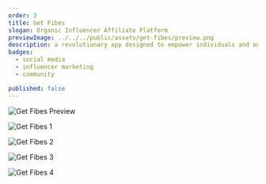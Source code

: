 ```yaml
---
order: 3
title: Get Fibes
slogan: Organic Influencer Affiliate Platform
previewImage: ../../../public/assets/get-fibes/preview.png
description: a revolutionary app designed to empower individuals and onboard them as influencers for a community group discount loyalty program. This innovative platform provides a seamless onboarding experience, guiding users through the process of becoming influential members within their community. With this app, aspiring influencers can easily create their profiles, showcasing their unique interests and talents. They gain access to a vast network of community groups and a loyalty program that offers exclusive discounts on a wide range of products and services.
badges:
  - social media
  - influencer marketing
  - community

published: false
---
```


![Get Fibes Preview](/assets/get-fibes/preview.png)

![Get Fibes 1](/assets/get-fibes/1.png)

![Get Fibes 2](/assets/get-fibes/2.png)

![Get Fibes 3](/assets/get-fibes/3.png)

![Get Fibes 4](/assets/get-fibes/4.png)

